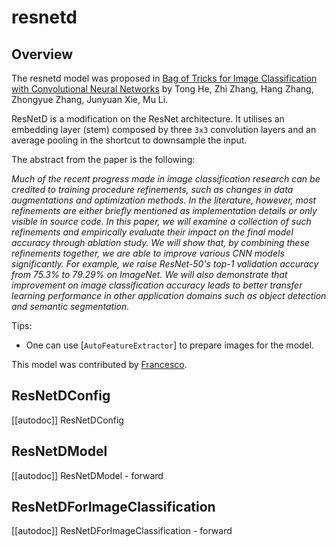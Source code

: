 <!--Copyright 2022 The HuggingFace Team. All rights reserved.

Licensed under the Apache License, Version 2.0 (the "License"); you may not use this file except in compliance with
the License. You may obtain a copy of the License at

http://www.apache.org/licenses/LICENSE-2.0

Unless required by applicable law or agreed to in writing, software distributed under the License is distributed on
an "AS IS" BASIS, WITHOUT WARRANTIES OR CONDITIONS OF ANY KIND, either express or implied. See the License for the
specific language governing permissions and limitations under the License.
-->

# resnetd

## Overview

The resnetd model was proposed in [Bag of Tricks for Image Classification with Convolutional Neural Networks](https://arxiv.org/abs/1812.01187) by Tong He, Zhi Zhang, Hang Zhang, Zhongyue Zhang, Junyuan Xie, Mu Li.

ResNetD is a modification on the ResNet architecture. It utilises an embedding layer (stem) composed by three `3x3` convolution layers  and an average pooling in the shortcut to downsample the input.

The abstract from the paper is the following:

*Much of the recent progress made in image classification research can be credited to training procedure refinements, such as changes in data augmentations and optimization methods. In the literature, however, most refinements are either briefly mentioned as implementation details or only visible in source code. In this paper, we will examine a collection of such refinements and empirically evaluate their impact on the final model accuracy through ablation study. We will show that, by combining these refinements together, we are able to improve various CNN models significantly. For example, we raise ResNet-50's top-1 validation accuracy from 75.3% to 79.29% on ImageNet. We will also demonstrate that improvement on image classification accuracy leads to better transfer learning performance in other application domains such as object detection and semantic segmentation.*

Tips:

- One can use [`AutoFeatureExtractor`] to prepare images for the model.

This model was contributed by [Francesco](https://huggingface.co/Francesco).


## ResNetDConfig

[[autodoc]] ResNetDConfig


## ResNetDModel

[[autodoc]] ResNetDModel
    - forward


## ResNetDForImageClassification

[[autodoc]] ResNetDForImageClassification
    - forward
